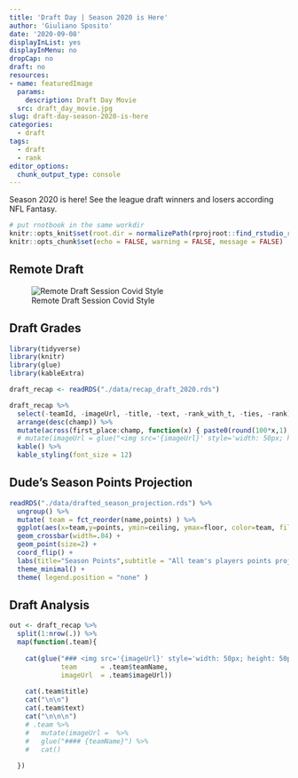 ```yaml
---
title: 'Draft Day | Season 2020 is Here'
author: 'Giuliano Sposito'
date: '2020-09-08'
displayInList: yes
displayInMenu: no
dropCap: no
draft: no
resources:
- name: featuredImage
  params:
    description: Draft Day Movie
  src: draft_day_movie.jpg
slug: draft-day-season-2020-is-here
categories:
  - draft
tags:
  - draft
  - rank
editor_options: 
  chunk_output_type: console
---
```


Season 2020 is here! See the league draft winners and losers according NFL Fantasy.

<!--more-->

```r
# put rnotbook in the same workdir
knitr::opts_knit$set(root.dir = normalizePath(rprojroot::find_rstudio_root_file())) 
knitr::opts_chunk$set(echo = FALSE, warning = FALSE, message = FALSE)
```

## Remote Draft

![Remote Draft Session Covid Style](/img/remote_draft_03.jpg)

## Draft Grades
 
```r

library(tidyverse)
library(knitr)
library(glue)
library(kableExtra)

draft_recap <- readRDS("./data/recap_draft_2020.rds")

draft_recap %>% 
  select(-teamId, -imageUrl, -title, -text, -rank_with_t, -ties, -rank) %>% 
  arrange(desc(champ)) %>% 
  mutate(across(first_place:champ, function(x) { paste0(round(100*x,1)," %") })) %>% 
  # mutate(imageUrl = glue("<img src='{imageUrl}' style='width: 50px; height: 50px'/>")) %>% 
  kable() %>% 
  kable_styling(font_size = 12)

```


## Dude's Season Points Projection

```r

readRDS("./data/drafted_season_projection.rds") %>% 
  ungroup() %>% 
  mutate( team = fct_reorder(name,points) ) %>% 
  ggplot(aes(x=team,y=points, ymin=ceiling, ymax=floor, color=team, fill=team)) +
  geom_crossbar(width=.04) +
  geom_point(size=2) +
  coord_flip() +
  labs(title="Season Points",subtitle = "All team's players points projection", x="teams", y="points") +
  theme_minimal() +
  theme( legend.position = "none" )

```

## Draft Analysis

```r

out <- draft_recap %>% 
  split(1:nrow(.)) %>% 
  map(function(.team){
    
    cat(glue("### <img src='{imageUrl}' style='width: 50px; height: 50px'/> {team}\n\n\n", 
             team      = .team$teamName,
             imageUrl  = .team$imageUrl))
    
    cat(.team$title)
    cat("\n\n")
    cat(.team$text)
    cat("\n\n\n")
    # .team %>%
    #   mutate(imageUrl =  %>% 
    #   glue("#### {teamName}") %>% 
    #   cat()
      
  })


```

